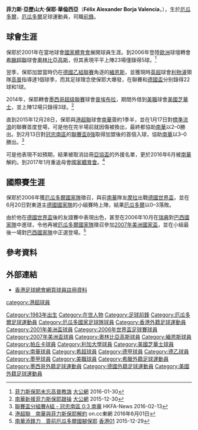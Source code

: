 {{noteTA
|G1=足球
|G2=德甲
|G3=德乙
|G4=uefa
|G5=南美球會
|1=zh-hk:菲力斯·保耶;zh-hans:费利克斯·博尔哈;
|2=zh-hk:菲力斯·亞歷山大·保耶·華倫西亞;zh-hans:费利克斯·亚历山大·博尔哈·瓦伦西亚;
|3=zh-hk:國家體育會;zh-hans:基多民族;
}}
{{Infobox football biography
| name        = 菲力斯·保耶<br> Félix Borja
| image       = Félix Borja.jpg
| fullname    = Félix Alexander Borja Valencia
| birth_date  = {{birth date and age|1983|4|2}}
| birth_place = [[厄瓜多爾|厄瓜多爾]]，{{link-en|聖羅倫素 (厄瓜多爾)|San Lorenzo, Ecuador|聖羅倫素}}
| height      = {{Height|m=1.82}}
| position    = [[前鋒_(足球)|前鋒]]
| currentclub  = 
| years1 = 2001–2006
| clubs1 = [[民族體育俱樂部_(厄瓜多爾)|國家體育會]]
| caps1  = 129 
| goals1 = 50
| years2 = 2006–2008
| clubs2 = [[奧林匹亞科斯足球俱樂部|奧林比亞高斯]]
| caps2  = 23  
| goals2 = 5
| years3 = 2007–2008
| clubs3 = → [[美因茨05足球俱樂部|緬恩斯]] 
| caps3  = 32  
| goals3 = 16
| years4 = 2008–2010
| clubs4 = [[美因茨05足球俱樂部|緬恩斯]]
| caps4  = 20  
| goals4 = 6
| years5 = 2010–2011
| clubs5 = [[普埃布拉足球會|普埃布拉]]
| caps5  = 15  
| goals5 = 6
| years6 = 2011–2015
| clubs6 = [[帕丘卡足球俱樂部|帕丘卡]]
| caps6  = 42   
| goals6 = 10
| years7 = 2013
| clubs7 = → [[普埃布拉足球會|普埃布拉]] 
| caps7  = 25 
| goals7 = 7
| years8 = 2014
| clubs8 = → [[基多利加大學體育會|利加大學]] 
| caps8  = 16 
| goals8 = 2
| years9 = 2014
| clubs9 = → [[美國芝華士|美國芝華士]] 
| caps9  = 12 
| goals9 = 3
| years10 = 2015
| clubs10 = {{link-en|穆斯烏克魯納體育會|Mushuc Runa Sporting Club|穆斯烏克魯納}}
| caps10  = 11 
| goals10 = 1
| years11 = 2015
| clubs11 = [[皇家加斯拿素|皇家加斯拿素]]
| caps11  = 14 
| goals11 = 1
| years12 = 2016
| clubs12 = [[南華足球隊|南華]]
| caps12  = 5 
| goals12 = 0
| years13 = 2017
| clubs13 = [[民族體育俱樂部_(厄瓜多爾)|國家體育會]]
| caps13  = 13 | goals13 = 1
| nationalyears1 = 2005–2011
| nationalteam1  = [[厄瓜多爾國家足球隊|厄瓜多爾]]
| nationalcaps1  = 23 
| nationalgoals1 = 3
| club-update = 2016年4月23日
| nationalteam-update = 
}}

'''菲力斯·亞歷山大·保耶·華倫西亞'''（'''Félix Alexander Borja Valencia'''，{{bd|1983年|4月2日|}}），生於[[厄瓜多爾|厄瓜多爾]]{{link-en|聖羅倫素 (厄瓜多爾)|San Lorenzo, Ecuador|聖羅倫素}}，[[厄瓜多爾|厄瓜多爾]]足球運動員，司職[[前鋒_(足球)|前鋒]]。

==球會生涯==
保耶於2001年在當地球會[[民族體育俱樂部_(厄瓜多爾)|國家體育會]]展開球員生涯。到2006年登陸[[歐洲|歐洲]]球壇轉會[[希臘足球超級聯賽|希臘超聯]]球會[[奧林匹亞科斯足球俱樂部|奧林比亞高斯]]，但其表現平平上陣23場僅錄得5球。<ref>[http://news.takungpao.com/paper/q/2016/0130/3275011.html 菲力斯保耶未忘高普教誨] [[大公網|大公網]] 2016-01-30</ref>

翌季，保耶加盟當時仍在[[德國足球乙級聯賽|德國乙組聯賽]]角逐的[[美因茨05足球俱樂部|緬恩斯]]，並獲現時[[英超|英超]]球會[[利物浦足球會|利物浦]]領隊[[尤爾根·克洛普|高普]]指導達1個球季，而其足球理念使保耶大爆發，在聯賽和[[德國足協盃|德國盃]]分别錄得22球和1球。

2014年，保耶轉會[[墨西哥超级足球聯賽|墨西哥超级聯賽]]球會[[普埃布拉足球會|普埃布拉]]，期間外借到[[美職|美職]]球會[[美國芝華士|美國芝華士]]，並上陣12場只錄得3球。<ref>[http://news.takungpao.com.hk/paper/q/2015/1230/3260630.html 南華新援菲力斯保耶跟操] [[大公網|大公網]] 2015-12-30</ref>

直到2015年12月28日，保耶與[[港超聯|港超聯]]球會[[南華足球隊|南華]]簽約1季半，並在1月17日對[[香港流浪足球會|標準流浪]]的聯賽首度登場，可是他在完半場前就因傷被換出，最終都協助[[南華足球隊|南華]]以2–0勝出。到2月13日對[[南區足球會|冠忠南區]]的[[2015–16年香港聯賽盃|聯賽盃8強]]取得加盟後的首個入球，協助[[南華足球隊|南華]]以3–0勝出。<ref>[https://www.hkfa.com/news_details/13641 聯賽盃分組賽A組 - 冠忠南區 0:3 南華] HKFA-News 2016-02-13</ref>

可是他表現不如預期，結果被取消註冊[[2016年亞洲足協盃|亞協盃]]的外援名單，更於2016年6月被[[南華足球隊|南華]]解約。到2017年1月重返母會[[民族體育俱樂部_(厄瓜多爾)|國家體育會]]。<ref>[http://hk.on.cc/hk/bkn/cnt/sport/20160601/bkn-20160601212810543-0601_00882_001.html 港超聯　南華與菲力斯保耶解約] on.cc東網 2016年6月01日</ref> 

==國際賽生涯==
保耶於2006年獲[[厄瓜多爾國家足球隊|厄瓜多爾國家隊]]徵召，與前[[南華足球隊|南華]]隊友[[基斯甸·摩拉|摩拉]]出戰[[2006年國際足協世界盃|德國世界盃]]，並在6月20日對東道主[[德國國家足球隊|德國國家隊]]的小組賽時上陣，結果[[厄瓜多爾國家足球隊|厄瓜多爾]]以0–3落敗。

由於他在[[2006年國際足協世界盃|德國世界盃]]後的友誼賽中表現出色，甚至在2006年10月在[[瑞典|瑞典]]對[[巴西國家足球隊|巴西國家隊]]中進球，令他再被[[厄瓜多爾國家足球隊|厄瓜多爾國家隊]]徵召參加[[2007年美洲國家盃|2007年美洲國家盃]]，並在小組最後一場對[[巴西國家足球隊|巴西國家隊]]中正選登場。<ref>[http://www.hk01.com/%E9%AB%94%E8%82%B2/6/%E5%8D%97%E8%8F%AF%E6%B7%BB%E9%8B%92%E5%8A%9B-%E7%B0%BD%E5%89%8D%E5%8E%84%E7%93%9C%E5%A4%9A%E7%88%BE%E5%9C%8B%E8%85%B3%E4%BF%9D%E8%80%B6 南華添鋒力　簽前厄瓜多爾國腳保耶] [[香港01|香港01]] 2015-12-29</ref>

==參考資料==
{{reflist}}

==外部連結==
*[https://www.hkfa.com/ch/club/2/detail?player=14952#gotab 香港足球總會網頁球員註冊資料]

{{模板:2006年世界盃足球賽厄瓜多爾參賽名單}}
{{DEFAULTSORT:Borja, Felix}}
[[Category:1983年出生|Category:1983年出生]]
[[Category:在世人物|Category:在世人物]]
[[Category:足球前鋒|Category:足球前鋒]]
[[Category:厄瓜多爾足球運動員|Category:厄瓜多爾足球運動員]]
[[Category:厄瓜多國家足球隊球員|Category:厄瓜多國家足球隊球員]]
[[Category:香港外籍足球運動員|Category:香港外籍足球運動員]]
[[Category:2001年美洲盃球員|Category:2001年美洲盃球員]]
[[Category:2006年世界盃足球賽球員|Category:2006年世界盃足球賽球員]]
[[Category:2007年美洲盃球員|Category:2007年美洲盃球員]]
[[Category:奧林比亞高斯球員|Category:奧林比亞高斯球員]]
[[Category:緬恩斯球員|Category:緬恩斯球員]]
[[Category:帕丘卡球員|Category:帕丘卡球員]]
[[Category:利加大學球員|Category:利加大學球員]]
[[Category:美國芝華士球員|Category:美國芝華士球員]]
[[Category:南華球員|Category:南華球員]]
[[Category:希超球員|Category:希超球員]]
[[Category:德甲球員|Category:德甲球員]]
[[Category:德乙球員|Category:德乙球員]]
[[Category:墨甲球員|Category:墨甲球員]]
[[Category:美職球員|Category:美職球員]]
[[Category:希臘外籍足球運動員|Category:希臘外籍足球運動員]]
[[Category:墨西哥外籍足球運動員|Category:墨西哥外籍足球運動員]]
[[Category:德國外籍足球運動員|Category:德國外籍足球運動員]]
[[Category:美國外籍足球運動員|Category:美國外籍足球運動員]]
[[category:港超球員|category:港超球員]]